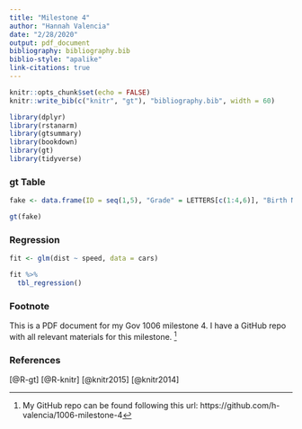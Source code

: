 ```yaml
---
title: "Milestone 4"
author: "Hannah Valencia"
date: "2/28/2020"
output: pdf_document
bibliography: bibliography.bib
biblio-style: "apalike"
link-citations: true
---
```


```r
knitr::opts_chunk$set(echo = FALSE)
knitr::write_bib(c("knitr", "gt"), "bibliography.bib", width = 60)

library(dplyr)
library(rstanarm)
library(gtsummary)
library(bookdown)
library(gt)
library(tidyverse)
```

### gt Table
```r
fake <- data.frame(ID = seq(1,5), "Grade" = LETTERS[c(1:4,6)], "Birth Month"= month.abb[1:5], "Age" = sample(18:22,5, replace = TRUE))

gt(fake)
```

### Regression
```r
fit <- glm(dist ~ speed, data = cars)

fit %>%
  tbl_regression()
```


### Footnote
This is a PDF document for my Gov 1006 milestone 4. I have a GitHub repo with all relevant materials for this milestone. ^[My GitHub repo can be found following this url: https://github.com/h-valencia/1006-milestone-4]

### References
[@R-gt]
[@R-knitr]
[@knitr2015]
[@knitr2014]





















